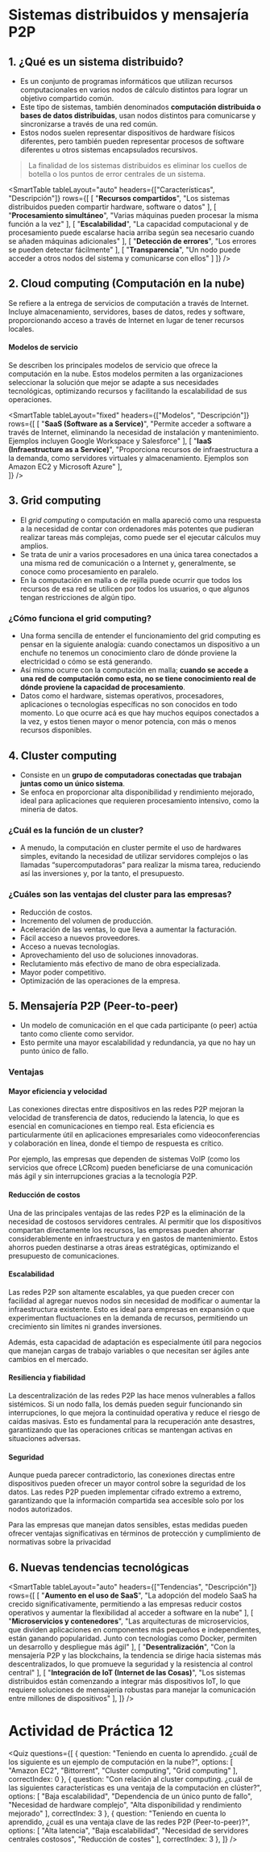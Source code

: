 # Sistemas distribuidos y mensajería P2P

## 1. ¿Qué es un sistema distribuido?
- Es un conjunto de programas informáticos que utilizan recursos computacionales en varios nodos de cálculo distintos para lograr un objetivo compartido común.
- Este tipo de sistemas, también denominados **computación distribuida o bases de datos distribuidas**, usan nodos distintos para comunicarse y sincronizarse a través de una red común.
- Estos nodos suelen representar dispositivos de hardware físicos diferentes, pero también pueden representar procesos de software diferentes u otros sistemas encapsulados recursivos.

> La finalidad de los sistemas distribuidos es eliminar los cuellos de botella o los puntos de error centrales de un sistema.

<SmartTable
    tableLayout="auto"
    headers={["Características", "Descripción"]}
    rows={[
        [
            "**Recursos compartidos**",
            "Los sistemas distribuidos pueden compartir hardware, software o datos"
        ],
        [
            "**Procesamiento simultáneo**",
            "Varias máquinas pueden procesar la misma función a la vez"
        ],
        [
            "**Escalabilidad**",
            "La capacidad computacional y de procesamiento puede escalarse hacia arriba según sea necesario cuando se añaden máquinas adicionales"
        ],
        [
            "**Detección de errores**",
            "Los errores se pueden detectar fácilmente"
        ],
        [
            "**Transparencia**",
            "Un nodo puede acceder a otros nodos del sistema y comunicarse con ellos"
        ]
    ]}
/>

## 2. Cloud computing (Computación en la nube)
Se refiere a la entrega de servicios de computación a través de Internet. Incluye almacenamiento, servidores, bases de datos, redes y software, proporcionando acceso a través de Internet en lugar de tener recursos locales.

#### Modelos de servicio
Se describen los principales modelos de servicio que ofrece la computación en la nube. Estos modelos permiten a las organizaciones seleccionar la solución que mejor se adapte a sus necesidades tecnológicas, optimizando recursos y facilitando la escalabilidad de sus operaciones.

<SmartTable
    tableLayout="fixed"
    headers={["Modelos", "Descripción"]}
    rows={[
        [
            "**SaaS (Software as a Service)**",
            "Permite acceder a software a través de Internet, eliminando la necesidad de instalación y mantenimiento. Ejemplos incluyen Google Workspace y Salesforce"
        ],
        [
            "**IaaS (Infraestructure as a Service)**",
            "Proporciona recursos de infraestructura a la demanda, como servidores virtuales y almacenamiento. Ejemplos son Amazon EC2 y Microsoft Azure"
        ],        
    ]}
/>

## 3. Grid computing
- El *grid computing* o computación en malla apareció como una respuesta a la necesidad de contar con ordenadores más potentes que pudieran realizar tareas más complejas, como puede ser el ejecutar cálculos muy amplios.
- Se trata de unir a varios procesadores en una única tarea conectados a una misma red de comunicación o a Internet y, generalmente, se conoce como procesamiento en paralelo.
- En la computación en malla o de rejilla puede ocurrir que todos los recursos de esa red se utilicen por todos los usuarios, o que algunos tengan restricciones de algún tipo.

### ¿Cómo funciona el grid computing?
- Una forma sencilla de entender el funcionamiento del grid computing es pensar en la siguiente analogía: cuando conectamos un dispositivo a un enchufe no tenemos un conocimiento claro de dónde proviene la electricidad o cómo se está generando.
- Así mismo ocurre con la computación en malla; **cuando se accede a una red de computación como esta, no se tiene conocimiento real de dónde proviene la capacidad de procesamiento**.
- Datos como el hardware, sistemas operativos, procesadores, aplicaciones o tecnologías específicas no son conocidos en todo momento. Lo que ocurre acá es que hay muchos equipos conectados a la vez, y estos tienen mayor o menor potencia, con más o menos recursos disponibles.

## 4. Cluster computing
- Consiste en un **grupo de computadoras conectadas que trabajan juntas como un único sistema**. 
- Se enfoca en proporcionar alta disponibilidad y rendimiento mejorado, ideal para aplicaciones que requieren procesamiento intensivo, como la minería de datos.

### ¿Cuál es la función de un cluster?
- A menudo, la computación en cluster permite el uso de hardwares simples, evitando la necesidad de utilizar servidores complejos o las llamadas “supercomputadoras” para realizar la misma tarea, reduciendo así las inversiones y, por la tanto, el presupuesto.

### ¿Cuáles son las ventajas del cluster para las empresas?
- Reducción de costos.
- Incremento del volumen de producción.
- Aceleración de las ventas, lo que lleva a aumentar la facturación.
- Fácil acceso a nuevos proveedores.
- Acceso a nuevas tecnologías.
- Aprovechamiento del uso de soluciones innovadoras.
- Reclutamiento más efectivo de mano de obra especializada.
- Mayor poder competitivo.
- Optimización de las operaciones de la empresa.

## 5. Mensajería P2P (Peer-to-peer)
- Un modelo de comunicación en el que cada participante (o peer) actúa tanto como cliente como servidor. 
- Esto permite una mayor escalabilidad y redundancia, ya que no hay un punto único de fallo.

### Ventajas

#### Mayor eficiencia y velocidad
Las conexiones directas entre dispositivos en las redes P2P mejoran la velocidad de transferencia de datos, reduciendo la latencia, lo que es esencial en comunicaciones en tiempo real. Esta eficiencia es particularmente útil en aplicaciones empresariales como videoconferencias y colaboración en línea, donde el tiempo de respuesta es crítico.

Por ejemplo, las empresas que dependen de sistemas VoIP (como los servicios que ofrece LCRcom) pueden beneficiarse de una comunicación más ágil y sin interrupciones gracias a la tecnología P2P. 

#### Reducción de costos
Una de las principales ventajas de las redes P2P es la eliminación de la necesidad de costosos servidores centrales. Al permitir que los dispositivos compartan directamente los recursos, las empresas pueden ahorrar considerablemente en infraestructura y en gastos de mantenimiento. Estos ahorros pueden destinarse a otras áreas estratégicas, optimizando el presupuesto de comunicaciones.

#### Escalabilidad
Las redes P2P son altamente escalables, ya que pueden crecer con facilidad al agregar nuevos nodos sin necesidad de modificar o aumentar la infraestructura existente. Esto es ideal para empresas en expansión o que experimentan fluctuaciones en la demanda de recursos, permitiendo un crecimiento sin límites ni grandes inversiones.

Además, esta capacidad de adaptación es especialmente útil para negocios que manejan cargas de trabajo variables o que necesitan ser ágiles ante cambios en el mercado.

#### Resiliencia y fiabilidad
La descentralización de las redes P2P las hace menos vulnerables a fallos sistémicos. Si un nodo falla, los demás pueden seguir funcionando sin interrupciones, lo que mejora la continuidad operativa y reduce el riesgo de caídas masivas. Esto es fundamental para la recuperación ante desastres, garantizando que las operaciones críticas se mantengan activas en situaciones adversas.

#### Seguridad
Aunque pueda parecer contradictorio, las conexiones directas entre dispositivos pueden ofrecer un mayor control sobre la seguridad de los datos. Las redes P2P pueden implementar cifrado extremo a extremo, garantizando que la información compartida sea accesible solo por los nodos autorizados.

Para las empresas que manejan datos sensibles, estas medidas pueden ofrecer ventajas significativas en términos de protección y cumplimiento de normativas sobre la privacidad

## 6. Nuevas tendencias tecnológicas

<SmartTable
    tableLayout="auto"
    headers={["Tendencias", "Descripción"]}
    rows={[
        [
            "**Aumento en el uso de SaaS**",
            "La adopción del modelo SaaS ha crecido significativamente, permitiendo a las empresas reducir costos operativos y aumentar la flexibilidad al acceder a software en la nube"
        ],
        [
            "**Microservicios y contenedores**",
            "Las arquitecturas de microservicios, que dividen aplicaciones en componentes más pequeños e independientes, están ganando popularidad. Junto con tecnologías como Docker, permiten un desarrollo y despliegue más ágil"
        ],
        [
            "**Desentralización**",
            "Con la mensajería P2P y las blockchains, la tendencia se dirige hacia sistemas más descentralizados, lo que promueve la seguridad y la resistencia al control central"
        ],
        [
            "**Integración de IoT (Internet de las Cosas)**",
            "Los sistemas distribuidos están comenzando a integrar más dispositivos IoT, lo que requiere soluciones de mensajería robustas para manejar la comunicación entre millones de dispositivos"
        ],
    ]}
/>


# Actividad de Práctica 12

<Quiz questions={[
	{
		question: "Teniendo en cuenta lo aprendido. ¿cuál de los siguiente es un ejemplo de computación en la nube?",
		options: [
			"Amazon EC2",
			"Bittorrent",
			"Cluster computing",
			"Grid computing"
		],
		correctIndex: 0
	},
    {
		question: "Con relación al cluster computing. ¿cuál de las siguientes características es una ventaja de la computación en clúster?",
		options: [
			"Baja escalabilidad",
			"Dependencia de un único punto de fallo",
			"Necesidad de hardware complejo",
			"Alta disponibilidad y rendimiento mejorado"
		],
		correctIndex: 3
	},
    {
		question: "Teniendo en cuenta lo aprendido, ¿cuál es una ventaja clave de las redes P2P (Peer-to-peer)?",
		options: [
			"Alta latencia",
			"Baja escalabilidad",
			"Necesidad de servidores centrales costosos",
			"Reducción de costes"
		],
		correctIndex: 3
	},
]} />